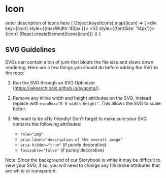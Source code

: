 
<Meta title="Design Tokens|Icons" component={Icons}/>

# Icon
enter description of icons here
<Preview>
  {
      Object.keys(Icons).map((icon) => (
        <div key={icon} style={{maxWidth:'40px'}}>
          <h2 style={{fontSize: '14px'}}>{icon}</h2>
          <style>{`
            svg {
              max-height:35px;
              max-width:35px;
            }
          `}
          </style>
          {React.createElement(Icons[icon])}
        </div>
      ))
    }
</Preview>

## SVG Guidelines
SVGs can contain a ton of junk that bloats the file size and slows down rendering. Here are a few things you should do before adding the SVG to the repo: 

1. Run the SVG through an SVG Optimizer (https://jakearchibald.github.io/svgomg/).

2. Remove any inline width and height attributes on the SVG. Instead replace with `viewBox="0 0 width height"`. This allows the SVG to scale better. 

3. We want to be a11y friendly! Don't forget to make sure your SVG contains the following attributes:
    - `role="img"`
    - `aria-label="description of the overall image"`
    - `aria-hidden="true"` (if purely decorative)
    - `focusable="false"` (if purely decorative)

Note: Since the background of our Storybook is white it may be difficult to view your SVG; if so, you will need to change any fill/stroke attributes that are white or transparent.